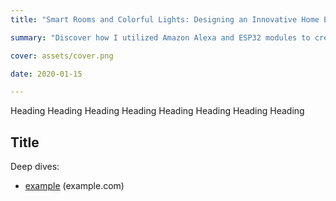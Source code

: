 ```yaml
---
title: "Smart Rooms and Colorful Lights: Designing an Innovative Home Environment"

summary: "Discover how I utilized Amazon Alexa and ESP32 modules to create smart home solutions that seamlessly connect to Alexa. I also developed remote-controlled RGB lights using an ESP32, with a custom app designed by my friend, transforming my living space into a vibrant, interactive environment."

cover: assets/cover.png

date: 2020-01-15

---
```


Heading Heading Heading Heading Heading Heading Heading Heading




## Title

Deep dives:
- [example](https://example.com) (example.com)

